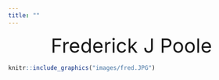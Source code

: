 ```yaml
---
title: ""
---
```


<center  style="font-size:40px">Frederick J Poole </center>

```r
knitr::include_graphics("images/fred.JPG")
```


